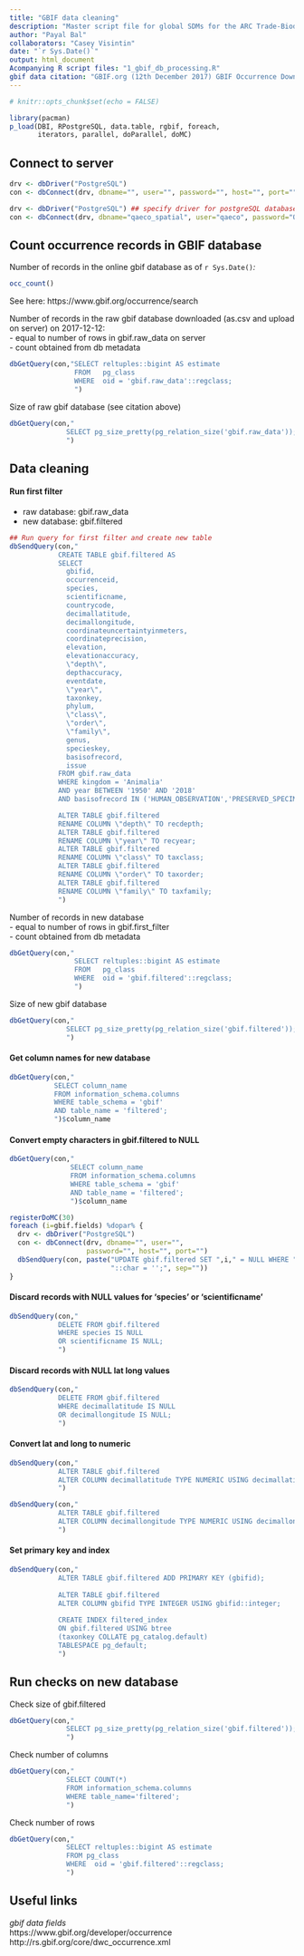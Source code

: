 ```yaml
---
title: "GBIF data cleaning"
description: "Master script file for global SDMs for the ARC Trade-Biodiversity project"
author: "Payal Bal"
collaborators: "Casey Visintin"
date: "`r Sys.Date()`"
output: html_document
Acompanying R script files: "1_gbif_db_processing.R"
gbif data citation: "GBIF.org (12th December 2017) GBIF Occurrence Download https://doi.org/10.15468/dl.kaciwi"
---
```


<!-- Specify global options for code chunks -->
```r
# knitr::opts_chunk$set(echo = FALSE)
```

```r
library(pacman)
p_load(DBI, RPostgreSQL, data.table, rgbif, foreach, 
       iterators, parallel, doParallel, doMC)
```


## Connect to server
<!-- <span style="color:blue">Issue: Prompt for server details here</span> -->

```r
drv <- dbDriver("PostgreSQL")
con <- dbConnect(drv, dbname="", user="", password="", host="", port="")
```
```r
drv <- dbDriver("PostgreSQL") ## specify driver for postgreSQL database
con <- dbConnect(drv, dbname="qaeco_spatial", user="qaeco", password="Qpostgres15", host="boab.qaeco.com", port="5432")
```


## Count occurrence records in GBIF database
Number of records in the online gbif database as of `r Sys.Date()`*:*
```r
occ_count()
```
See here: https://www.gbif.org/occurrence/search
 
Number of records in the raw gbif database downloaded (as.csv and upload on server) on 2017-12-12:<br/>
  - equal to number of rows in gbif.raw_data on server<br/>
  - count obtained from db metadata
```r
dbGetQuery(con,"SELECT reltuples::bigint AS estimate
                FROM   pg_class
                WHERE  oid = 'gbif.raw_data'::regclass;
                ")
```
  
Size of raw gbif database (see citation above)
```r
dbGetQuery(con,"
              SELECT pg_size_pretty(pg_relation_size('gbif.raw_data'));
              ")
```


## Data cleaning
#### Run first filter
  - raw database: gbif.raw_data
  - new database: gbif.filtered

```r
## Run query for first filter and create new table
dbSendQuery(con,"
            CREATE TABLE gbif.filtered AS
            SELECT
              gbifid,
              occurrenceid, 
              species,
              scientificname,
              countrycode,
              decimallatitude,
              decimallongitude,
              coordinateuncertaintyinmeters,
              coordinateprecision,
              elevation,
              elevationaccuracy,
              \"depth\",
              depthaccuracy,
              eventdate,
              \"year\",
              taxonkey,
              phylum,
              \"class\",
              \"order\",
              \"family\",
              genus,
              specieskey,
              basisofrecord,
              issue
            FROM gbif.raw_data
            WHERE kingdom = 'Animalia'
            AND year BETWEEN '1950' AND '2018'
            AND basisofrecord IN ('HUMAN_OBSERVATION','PRESERVED_SPECIMEN', 'OBSERVATION', 'MATERIAL_SAMPLE', 'MACHINE_OBSERVATION');

            ALTER TABLE gbif.filtered
            RENAME COLUMN \"depth\" TO recdepth;
            ALTER TABLE gbif.filtered
            RENAME COLUMN \"year\" TO recyear;
            ALTER TABLE gbif.filtered
            RENAME COLUMN \"class\" TO taxclass;
            ALTER TABLE gbif.filtered
            RENAME COLUMN \"order\" TO taxorder;
            ALTER TABLE gbif.filtered
            RENAME COLUMN \"family\" TO taxfamily;
            ") 
```

Number of records in new database <br/>
  - equal to number of rows in gbif.first_filter<br/>
  - count obtained from db metadata
```r
dbGetQuery(con,"
                SELECT reltuples::bigint AS estimate
                FROM   pg_class
                WHERE  oid = 'gbif.filtered'::regclass;
                ")
```

Size of new gbif database
```r
dbGetQuery(con,"
              SELECT pg_size_pretty(pg_relation_size('gbif.filtered'));
              ")
```

#### Get column names for new database
```r
dbGetQuery(con,"
           SELECT column_name 
           FROM information_schema.columns 
           WHERE table_schema = 'gbif'
           AND table_name = 'filtered';
           ")$column_name
```

#### Convert empty characters in gbif.filtered to NULL
<!-- <span style="color:blue">Issue: Prompt for server details here</span> -->

```r
dbGetQuery(con,"
               SELECT column_name 
               FROM information_schema.columns 
               WHERE table_schema = 'gbif'
               AND table_name = 'filtered';
               ")$column_name

registerDoMC(30)
foreach (i=gbif.fields) %dopar% { 
  drv <- dbDriver("PostgreSQL")
  con <- dbConnect(drv, dbname="", user="", 
                   password="", host="", port="")
  dbSendQuery(con, paste("UPDATE gbif.filtered SET ",i," = NULL WHERE ",i,
                         "::char = '';", sep=""))
}
```


#### Discard records with NULL values for 'species' or 'scientificname'
```r
dbSendQuery(con,"
            DELETE FROM gbif.filtered
            WHERE species IS NULL
            OR scientificname IS NULL;
            ")
```

#### Discard records with NULL lat long values
```r
dbSendQuery(con,"
            DELETE FROM gbif.filtered
            WHERE decimallatitude IS NULL
            OR decimallongitude IS NULL;
            ")
```

#### Convert lat and long to numeric
```r
dbSendQuery(con,"
            ALTER TABLE gbif.filtered 
            ALTER COLUMN decimallatitude TYPE NUMERIC USING decimallatitude::numeric;
            ")

dbSendQuery(con,"
            ALTER TABLE gbif.filtered
            ALTER COLUMN decimallongitude TYPE NUMERIC USING decimallongitude::numeric;
            ")
```

#### Set primary key and index
```r
dbSendQuery(con,"
            ALTER TABLE gbif.filtered ADD PRIMARY KEY (gbifid);
             
            ALTER TABLE gbif.filtered 
            ALTER COLUMN gbifid TYPE INTEGER USING gbifid::integer;
            
            CREATE INDEX filtered_index
            ON gbif.filtered USING btree
            (taxonkey COLLATE pg_catalog.default)
            TABLESPACE pg_default;
            ")
```



## Run checks on new database
Check size of gbif.filtered
```r
dbGetQuery(con,"
              SELECT pg_size_pretty(pg_relation_size('gbif.filtered'));
              ")
```

Check number of columns
```r
dbGetQuery(con,"
              SELECT COUNT(*) 
              FROM information_schema.columns
              WHERE table_name='filtered';
              ")
```

Check number of rows
```r
dbGetQuery(con,"
              SELECT reltuples::bigint AS estimate
              FROM pg_class
              WHERE  oid = 'gbif.filtered'::regclass;
              ")
```


## Useful links
*gbif data fields* <br/>
https://www.gbif.org/developer/occurrence <br/>
http://rs.gbif.org/core/dwc_occurrence.xml

<!-- *knitr* <br/> -->
<!-- http://kbroman.org/knitr_knutshell/pages/Rmarkdown.html -->
